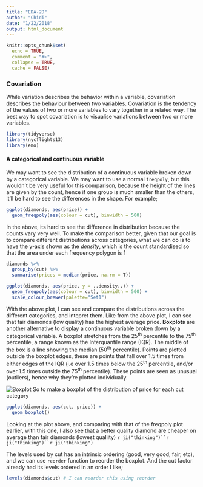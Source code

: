 ```yaml
---
title: "EDA-2D"
author: "Chidi"
date: "1/22/2018"
output: html_document
---
```


```r
knitr::opts_chunk$set(
  echo = TRUE,
  comment = "#>",
  collapse = TRUE,
  cache = FALSE)
```

### Covariation  

While variation describes the behavior within a variable, covariation describes the behaviour between two variables. Covariation is the tendency of the values of two or more variables to vary together in a related way.  The best way to spot covariation is to visualise variations between two or more variables. 

```r
library(tidyverse)
library(nycflights13)
library(emo)
```

#### A categorical and continuous variable  

We may want to see the distribution of a continuous variable broken down by a categorical variable. We may want to use a normal `freqpoly`, but this wouldn't be very useful for this comparison, because the height of the lines are given by the count, hence if one group is much smaller than the others, it'll be hard to see the differences in the shape.  For example;  

```r
ggplot(diamonds, aes(price)) +
  geom_freqpoly(aes(colour = cut), binwidth = 500)
```

In the above, its hard to see the difference in distribution because the counts vary very well. To make the comparison better, given that our goal is to compare different distributions across categories, what we can do is to have the y-axis shown as the *density*, which is the count standardised so that the area under each frequency polygon is 1   

```r
diamonds %>%
  group_by(cut) %>%
  summarise(prices = median(price, na.rm = T))

ggplot(diamonds, aes(price, y = ..density..)) +
  geom_freqpoly(aes(colour = cut), binwidth = 500) +
  scale_colour_brewer(palette="Set1")
```

With the above plot, I can see and compare the distributions across the different categories, and intepret them. Like from the above plot, I can see that fair diamonds (low quality) has the highest average price. **Boxplots** are another alternative to display a continuous variable broken down by a categorical variable. A boxplot stretches from the 25^th^ percentile to the 75^th^ percentile, a range known as the Interquantile range (IQR). The middle of the box is a line showing the median (50^th^ percentile). Points are plotted outside the boxplot edges, these are points that fall over 1.5 times from either edges of the IQR (i.e over 1.5 times below the 25^th^ percentile,  and/or over 1.5 times outside the 75^th^ percentile). These points are seen as unusual (outliers), hence why they're plotted individually. 

![Boxplot](figures/EDA-boxplot.png)
So to make a boxplot of the distribution of price for each cut category  

```r
ggplot(diamonds, aes(cut, price)) +
  geom_boxplot()
```

Looking at the plot above, and comparing with that of the freqpoly plot earlier, with this one, I also see that a better quality diamond are cheaper on average than fair diamonds (lowest qualiity) 
`r ji("thinking")``r ji("thinking")``r ji("thinking")`  

The levels used by cut has an intrinsic ordering (good, very good, fair, etc), and we can use `reorder` function to reorder the boxplot. And the cut factor already had its levels ordered in an order I like;

```r
levels(diamonds$cut) # I can reorder this using reorder
```

